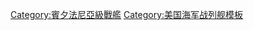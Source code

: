 <noinclude>
{{noteTA
|G1=Military
|G2=Shipname
|G3=USState
|G4=地名
|1=zh-cn:战列舰; zh-tw:戰艦; zh-hk:戰艦;
|2=zh-cn:依阿华; zh-tw:愛荷華; zh-hk:艾奧瓦;
|3=zh-cn:威斯康星; zh-tw:威斯康辛; zh-hk:威斯康辛;
}}</noinclude>
{{military navigation
|name  = 賓夕法尼亞級戰艦
|title = [[宾夕法尼亚级战列舰|賓夕法尼亞級戰艦]]
|state = {{{state|autocollapse}}}
|style = wide
|bodyclass = hlist

|list1 =
* [[賓夕法尼亞號戰艦|BB-38 賓夕法尼亞號]]
* [[亞利桑那號戰艦|BB-39 亞利桑那號]]

|list2 =
* 前級：[[内华达级战列舰|內華達級]]
* 次級：[[新墨西哥级战列舰|新墨西哥級]]

|below =
[[美國海軍戰艦列表]]

}}<noinclude>
{{collapsible option}}
{{DEFAULTSORT:Pennsylvania}}
[[Category:賓夕法尼亞級戰艦]]
[[Category:美国海军战列舰模板]]
</noinclude>